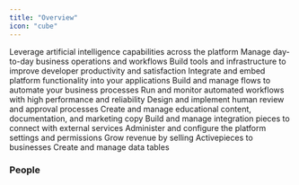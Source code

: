 ```yaml
---
title: "Overview" 
icon: "cube"
---
```


<CardGroup cols={2}>
  <Card title="AI" icon="robot" href="/handbook/teams/ai" color="#8E44AD">
    Leverage artificial intelligence capabilities across the platform
  </Card>
  <Card title="Business Operations" icon="briefcase" href="/handbook/teams/business-operations" color="#96CEB4">
    Manage day-to-day business operations and workflows
  </Card>
  <Card title="Developer Experience" icon="code-branch" href="/handbook/teams/developer-experience" color="#34495E">
    Build tools and infrastructure to improve developer productivity and satisfaction
  </Card>
  <Card title="Embedding" icon="code" href="/handbook/teams/embed-sdk" color="#9B59B6">
    Integrate and embed platform functionality into your applications
  </Card>
  <Card title="Flow Editior" icon="diagram-project" href="/handbook/teams/flow-builder" color="#4ECDC4">
    Build and manage flows to automate your business processes
  </Card>
  <Card title="Flow Execution" icon="gears" href="/handbook/teams/execution-engine" color="#2ECC71">
    Run and monitor automated workflows with high performance and reliability
  </Card>
  <Card title="Human in the Loop" icon="user-check" href="/handbook/teams/human-in-the-loop" color="#E67E22">
    Design and implement human review and approval processes
  </Card>
  <Card title="Marketing Website & Content" icon="pencil" href="/handbook/teams/content" color="#FF6B6B">
    Create and manage educational content, documentation, and marketing copy
  </Card>
  <Card title="Pieces" icon="puzzle-piece" href="/handbook/teams/pieces" color="#F1C40F">
    Build and manage integration pieces to connect with external services
  </Card>
  <Card title="Platform Admin" icon="shield-halved" href="/handbook/teams/platform-admin" color="#45B7D1">
    Administer and configure the platform settings and permissions
  </Card>
  <Card title="Sales" icon="handshake" href="/handbook/teams/sales" color="#27AE60">
    Grow revenue by selling Activepieces to businesses
  </Card>
  <Card title="Tables" icon="table" href="/handbook/teams/tables" color="#3498DB">
    Create and manage data tables
  </Card>
</CardGroup>

### People

<CardGroup col={3}>
<Snippet file="profile/ash.mdx" />
<Snippet file="profile/mo.mdx" />
<Snippet file="profile/abdulyki.mdx" />
<Snippet file="profile/abood.mdx" />
<Snippet file="profile/kishan.mdx" />
<Snippet file="profile/hazem.mdx" />
<Snippet file="profile/ginika.mdx" />
<Snippet file="profile/kareem.mdx" />
<Snippet file="profile/amr.mdx" />
<Snippet file="profile/amro.mdx" />
<Snippet file="profile/sanad.mdx" />
<Snippet file="profile/aboodzein.mdx" />
<Snippet file="profile/issa.mdx" />
</CardGroup>
